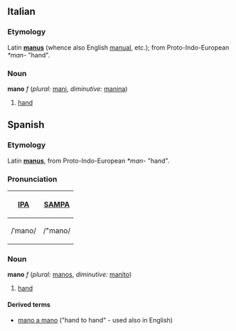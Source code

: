==Italian==
===Etymology===
Latin '''[[manus]]''' (whence also English [[manual]], etc.); from Proto-Indo-European ''*man-'' "hand".   

===Noun===
'''mano''' ''f'' (''plural:'' [[mani]], ''diminutive:'' [[manina]])

# [[hand]]



==Spanish==
===Etymology===
Latin '''[[manus]]''', from Proto-Indo-European ''*man-'' "hand".

===Pronunciation===
{| border=1 cellpadding=5
! [[w:International Phonetic Alphabet|IPA]] !! [[w:SAMPA|SAMPA]]
|-
| /ˈmano/ || /"mano/
|}

===Noun===
'''mano''' ''f'' (''plural:'' [[manos]], ''diminutive:'' [[manito]])

# [[hand]]

====Derived terms====
*[[mano a mano]] ("hand to hand" - used also in English)